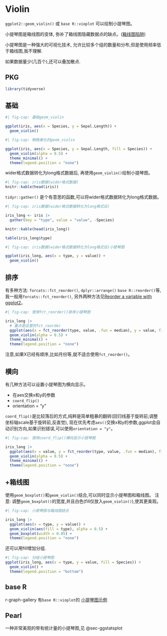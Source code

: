 # Violin {#sec-violin}

`ggplot2::geom_violin()` 或 `base R::vioplot` 可以绘制小提琴图。

小提琴图是箱线图的变体, 弥补了箱线图隐藏数据点的缺点。([箱线图陷阱](#sec-boxplot-trap))

小提琴图是一种强大的可视化技术, 允许比较多个组的数量和分布,但是使用频率低于箱线图,我不理解.

如果数据量少(几百个),还可以叠加散点.

## PKG

```r
library(tidyverse)
```


## 基础

```r
#| fig-cap: 基础geom_violin

ggplot(iris, aes(x = Species, y = Sepal.Length)) + 
  geom_violin()
```

```r
#| fig-cap: 稍微美化的geom_violin

ggplot(iris, aes(x = Species, y = Sepal.Length, fill = Species)) + 
  geom_violin(alpha = 0.5) + 
  theme_minimal() + 
  theme(legend.position = "none") 
```

wider格式数据转化为long格式数据后, 再使用`geom_violin()`绘制小提琴图。

```r
#| fig-cap: iris数据(wider格式数据)
knitr::kable(head(iris))
```

`tidyr::gather()` 是个有意思的函数,可以将wider格式数据转化为long格式数据。

```r
#| fig-cap: iris数据(wider格式数据转化为long格式后)

iris_long <- iris |> 
  gather(key = "type", value = "value", -Species)

knitr::kable(head(iris_long))

table(iris_long$type)
```


```r
#| fig-cap: iris数据(wider格式数据转化为long格式后)小提琴图

ggplot(iris_long, aes(x = type, y = value)) +
  geom_violin()
```


## 排序

有多种方法: `forcats::fct_reorder()`, `dplyr::arrange()` `base R::reorder()`等,我一般用`forcats::fct_reorder()`, 另外两种方法见[Reorder a variable with ggplot2](https://r-graph-gallery.com/267-reorder-a-variable-in-ggplot2.html)。


```r
#| fig-cap: 使用fct_reorder()排序小提琴图

iris_long |> 
  # 重点是这里的fct_reorder
  ggplot(aes(x = fct_reorder(type, value, .fun = median), y = value, fill = type)) + 
  geom_violin(alpha = 0.5) + 
  theme_minimal() + 
  theme(legend.position = "none")
```

注意,如果X已经有顺序,比如月份等,就不适合使用`fct_reorder()`。

## 横向

有几种方法可以设置小提琴图为横向显示。

- 在aes交换x和y的参数
- `coord_flip()`
- orientation = "y" 

`coord_flip()`是比较落后的方式,纯粹是简单粗暴的翻转(回归线基于旋转前;调整坐标轴scale基于旋转前,反直觉), 现在优先考虑`aes()`交换x和y的参数,ggplot会自动识别方向,如果识别错误,可以使用`orientation = "y"`。


```r
#| fig-cap: 使用coord_flip()横向显示小提琴图

iris_long |> 
  ggplot(aes(x = value, y = fct_reorder(type, value, .fun = median), fill = type)) + 
  geom_violin(alpha = 0.5) + 
  theme_minimal() + 
  theme(legend.position = "none") 
```

## +箱线图

使用`geom_boxplot()`和`geom_violin()`结合,可以同时显示小提琴图和箱线图。
注意: 调整`geom_boxplot()`的宽度,并且白色(fill仅放入`geom_violin()`),使其更美观。

```r
#| fig-cap: 小提琴图与箱线图结合

iris_long |> 
  ggplot(aes(x = type, y = value)) + 
  geom_violin(aes(fill = type), alpha = 0.5) + 
  geom_boxplot(width = 0.05) + 
  theme(legend.position = "none") 
```

还可以用fill增加分组.

```r
#| fig-cap: 分组小提琴图
ggplot(iris_long, aes(x = type, y = value, fill = Species)) +
  geom_violin() +
  theme(legend.position = "bottom")
```

## base R

r-graph-gallery 有`base R::vioplot`的 [小提琴图示例](https://r-graph-gallery.com/94-violin-plot.html)


## Pearl

一种非常美观的带有统计量的小提琴图,见 @sec-ggstatsplot
